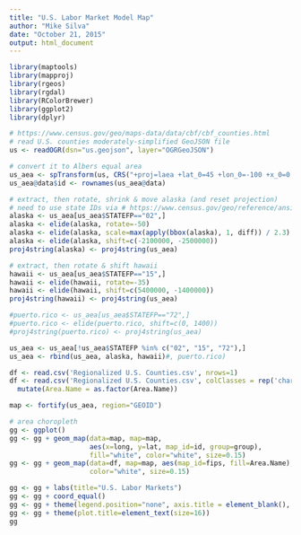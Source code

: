 ```yaml
---
title: "U.S. Labor Market Model Map"
author: "Mike Silva"
date: "October 21, 2015"
output: html_document
---
```


```r
library(maptools)
library(mapproj)
library(rgeos)
library(rgdal)
library(RColorBrewer)
library(ggplot2)
library(dplyr)

# https://www.census.gov/geo/maps-data/data/cbf/cbf_counties.html
# read U.S. counties moderately-simplified GeoJSON file
us <- readOGR(dsn="us.geojson", layer="OGRGeoJSON")

# convert it to Albers equal area
us_aea <- spTransform(us, CRS("+proj=laea +lat_0=45 +lon_0=-100 +x_0=0 +y_0=0 +a=6370997 +b=6370997 +units=m +no_defs"))
us_aea@data$id <- rownames(us_aea@data)

# extract, then rotate, shrink & move alaska (and reset projection)
# need to use state IDs via # https://www.census.gov/geo/reference/ansi_statetables.html
alaska <- us_aea[us_aea$STATEFP=="02",]
alaska <- elide(alaska, rotate=-50)
alaska <- elide(alaska, scale=max(apply(bbox(alaska), 1, diff)) / 2.3)
alaska <- elide(alaska, shift=c(-2100000, -2500000))
proj4string(alaska) <- proj4string(us_aea)

# extract, then rotate & shift hawaii
hawaii <- us_aea[us_aea$STATEFP=="15",]
hawaii <- elide(hawaii, rotate=-35)
hawaii <- elide(hawaii, shift=c(5400000, -1400000))
proj4string(hawaii) <- proj4string(us_aea)

#puerto.rico <- us_aea[us_aea$STATEFP=="72",]
#puerto.rico <- elide(puerto.rico, shift=c(0, 1400))
#proj4string(puerto.rico) <- proj4string(us_aea)

us_aea <- us_aea[!us_aea$STATEFP %in% c("02", "15", "72"),]
us_aea <- rbind(us_aea, alaska, hawaii)#, puerto.rico)

df <- read.csv('Regionalized U.S. Counties.csv', nrows=1)
df <- read.csv('Regionalized U.S. Counties.csv', colClasses = rep('character', length(df))) %>%
  mutate(Area.Name = as.factor(Area.Name))

map <- fortify(us_aea, region="GEOID")
```

```r
# area choropleth
gg <- ggplot()
gg <- gg + geom_map(data=map, map=map,
                    aes(x=long, y=lat, map_id=id, group=group),
                    fill="white", color="white", size=0.15)
gg <- gg + geom_map(data=df, map=map, aes(map_id=fips, fill=Area.Name),
                    color="white", size=0.15)

gg <- gg + labs(title="U.S. Labor Markets")
gg <- gg + coord_equal()
gg <- gg + theme(legend.position="none", axis.title = element_blank(), axis.ticks = element_blank(), axis.text = element_blank())
gg <- gg + theme(plot.title=element_text(size=16))
gg
```